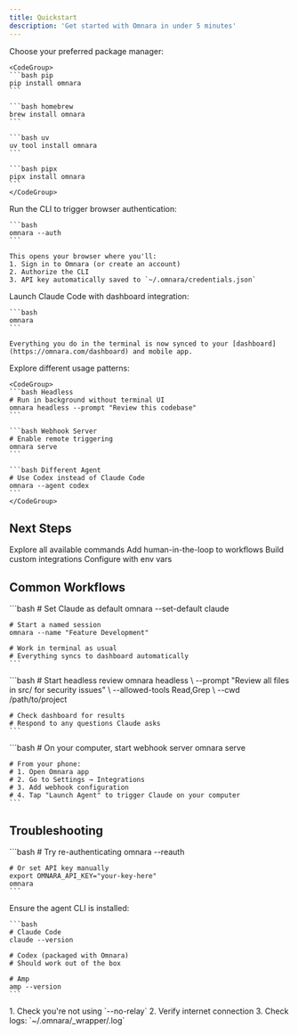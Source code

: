 ```yaml
---
title: Quickstart
description: 'Get started with Omnara in under 5 minutes'
---
```


<Steps>
  <Step title="Install Omnara">
    Choose your preferred package manager:

    <CodeGroup>
    ```bash pip
    pip install omnara
    ```

    ```bash homebrew
    brew install omnara
    ```

    ```bash uv
    uv tool install omnara
    ```

    ```bash pipx
    pipx install omnara
    ```
    </CodeGroup>
  </Step>

  <Step title="Authenticate">
    Run the CLI to trigger browser authentication:

    ```bash
    omnara --auth
    ```

    This opens your browser where you'll:
    1. Sign in to Omnara (or create an account)
    2. Authorize the CLI
    3. API key automatically saved to `~/.omnara/credentials.json`
  </Step>

  <Step title="Start Your Agent">
    Launch Claude Code with dashboard integration:

    ```bash
    omnara
    ```

    Everything you do in the terminal is now synced to your [dashboard](https://omnara.com/dashboard) and mobile app.
  </Step>

  <Step title="Try Other Modes">
    Explore different usage patterns:

    <CodeGroup>
    ```bash Headless
    # Run in background without terminal UI
    omnara headless --prompt "Review this codebase"
    ```

    ```bash Webhook Server
    # Enable remote triggering
    omnara serve
    ```

    ```bash Different Agent
    # Use Codex instead of Claude Code
    omnara --agent codex
    ```
    </CodeGroup>
  </Step>
</Steps>

## Next Steps

<CardGroup cols={2}>
  <Card
    title="CLI Commands"
    icon="terminal"
    href="/cli/overview"
  >
    Explore all available commands
  </Card>
  <Card
    title="n8n Integration"
    icon="workflow"
    href="/integrations/n8n"
  >
    Add human-in-the-loop to workflows
  </Card>
  <Card
    title="Python SDK"
    icon="python"
    href="/api/sdk"
  >
    Build custom integrations
  </Card>
  <Card
    title="Environment Variables"
    icon="gear"
    href="/cli/environment-variables"
  >
    Configure with env vars
  </Card>
</CardGroup>

## Common Workflows

<AccordionGroup>
  <Accordion title="Development with Claude Code" icon="code">
    ```bash
    # Set Claude as default
    omnara --set-default claude

    # Start a named session
    omnara --name "Feature Development"

    # Work in terminal as usual
    # Everything syncs to dashboard automatically
    ```
  </Accordion>

  <Accordion title="Background Code Review" icon="magnifying-glass">
    ```bash
    # Start headless review
    omnara headless \
      --prompt "Review all files in src/ for security issues" \
      --allowed-tools Read,Grep \
      --cwd /path/to/project

    # Check dashboard for results
    # Respond to any questions Claude asks
    ```
  </Accordion>

  <Accordion title="Remote Mobile Development" icon="mobile">
    ```bash
    # On your computer, start webhook server
    omnara serve

    # From your phone:
    # 1. Open Omnara app
    # 2. Go to Settings → Integrations
    # 3. Add webhook configuration
    # 4. Tap "Launch Agent" to trigger Claude on your computer
    ```
  </Accordion>
</AccordionGroup>

## Troubleshooting

<AccordionGroup>
  <Accordion title="Authentication fails">
    ```bash
    # Try re-authenticating
    omnara --reauth

    # Or set API key manually
    export OMNARA_API_KEY="your-key-here"
    omnara
    ```
  </Accordion>

  <Accordion title="Agent not found">
    Ensure the agent CLI is installed:

    ```bash
    # Claude Code
    claude --version

    # Codex (packaged with Omnara)
    # Should work out of the box

    # Amp
    amp --version
    ```
  </Accordion>

  <Accordion title="Dashboard not updating">
    1. Check you're not using `--no-relay`
    2. Verify internet connection
    3. Check logs: `~/.omnara/<agent>_wrapper/<session-id>.log`
  </Accordion>
</AccordionGroup>
